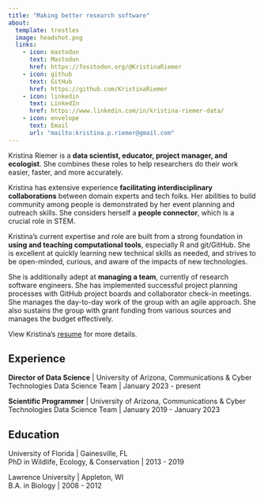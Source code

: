 ```yaml
---
title: "Making better research software"
about: 
  template: trestles
  image: headshot.png
  links:
    - icon: mastodon
      text: Mastodon
      href: https://fosstodon.org/@KristinaRiemer
    - icon: github
      text: GitHub
      href: https://github.com/KristinaRiemer
    - icon: linkedin
      text: LinkedIn
      href: https://www.linkedin.com/in/kristina-riemer-data/
    - icon: envelope
      text: Email
      url: "mailto:kristina.p.riemer@gmail.com"
---
```


Kristina Riemer is a **data scientist, educator, project manager, and ecologist**. She combines these roles to help researchers do their work easier, faster, and more accurately. 

Kristina has extensive experience **facilitating interdisciplinary collaborations** between domain experts and tech folks. Her abilities to build community among people is demonstrated by her event planning and outreach skills. She considers herself a **people connector**, which is a crucial role in STEM. 

Kristina's current expertise and role are built from a strong foundation in **using and teaching computational tools**, especially R and git/GitHub. She is excellent at quickly learning new technical skills as needed, and strives to be open-minded, curious, and aware of the impacts of new technologies. 

She is additionally adept at **managing a team**, currently of research software engineers. She has implemented successful project planning processes with GitHub project boards and collaborator check-in meetings. She manages the day-to-day work of the group with an agile approach. She also sustains the group with grant funding from various sources and manages the budget effectively. 

View Kristina's [resume](riemer_resume.pdf) for more details. 

## Experience

**Director of Data Science** | University of Arizona, Communications & Cyber Technologies Data Science Team | January 2023 - present

**Scientific Programmer** | University of Arizona, Communications & Cyber Technologies Data Science Team | January 2019 - January 2023

## Education

University of Florida | Gainesville, FL  
PhD in Wildlife, Ecology, & Conservation | 2013 - 2019

Lawrence University | Appleton, WI  
B.A. in Biology | 2008 - 2012
